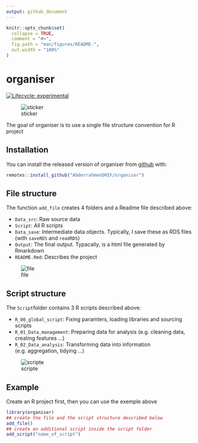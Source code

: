 ```yaml
---
output: github_document
---
```


<!-- README.md is generated from README.Rmd. Please edit that file -->

```r
knitr::opts_chunk$set(
  collapse = TRUE,
  comment = "#>",
  fig.path = "man/figures/README-",
  out.width = "100%"
)
```
# organiser

<!-- badges: start -->

[![Lifecycle: experimental](https://img.shields.io/badge/lifecycle-experimental-orange.svg)](https://www.tidyverse.org/lifecycle/#experimental)
<!-- badges: end -->

![sticker](inst/figures/organiseR.png)

The goal of organiser is to use a single file structure convention for R project

## Installation

You can install the released version of organiser from [github](https://CRAN.R-project.org) with:

``` r
remotes::install_github("AbderrahmenDHIF/organiser")
```

## File structure

The function `add_file` creates 4 folders and a Readme file described above:

* `Data_src`:  Raw source data
* `Script`: All R scripts 
* `Data_save`: Intermediate data objects. Typically, I save these as RDS files (with `saveRDS` and  `readRDS`) 
* `Output`: The final output. Typacally, is a html file generated by Rmarkdown
* `README.Rmd`: Describes the project

![file](inst/figures/filestr.PNG)

## Script structure

The `Script`folder contains 3 R scripts described above:

* `R_00_global_script`: Fixing paramters, loading libraries and sourcing scripts 
* `R_01_Data_management`: Preparing data for analysis (e.g. cleaning data, creating features ...)
* `R_02_Data_analysis`: Transforming data into information (e.g. aggregation, tidying ...)

![scripte](inst/figures/scriptstr.PNG)



## Example

Create an R project first, then you can use the exemple above

```r
library(organiser)
## create the file and the script structure described below
add_file()
## create an additional script inside the script folder
add_script("name_of_script")
```

